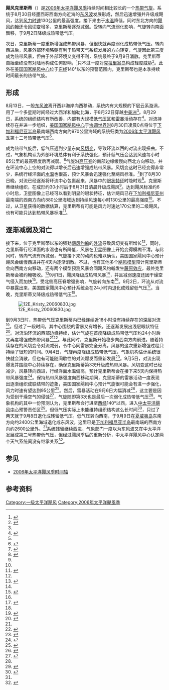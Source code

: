{{Infobox Hurricane
| Name=飓风克里斯蒂<br />{{lang|en|Hurricane Kristy}}
| Type=飓风
| Year=2006
| Basin=EPac
| Image location=12E Hurricane Kristy 2006.jpg
| Image name=即将达到最高强度的飓风克里斯蒂
| Formed=2006年8月30日
| Dissipated=2006年9月8日
| 1-min winds=70
| Pressure=985
| Damages=None
| Fatalities=无报道
| Areas=没有对任何陆地构成影响
| Hurricane season=[[2006年太平洋飓风季|2006年太平洋飓风季]]
}}
'''飓风克里斯蒂'''（{{lang-en|Hurricane Kristy}}）是[[2006年太平洋飓风季|2006年太平洋飓风季]]持续时间相比较长的一个[[热带气旋|热带气旋]]。系统于8月30日经墨西哥西南方向近海的[[东风波|东风波]]发展形成，然后迅速增强并升级成飓风，达到[[最大持续风速|风力时速]]130公里的最高强度。接下来由于[[海面温度|水温]]降低，同时东北方向的[[2006年飓风约翰|飓风约翰]]还令[[风切变|风切变]]增多，克里斯蒂逐渐减弱。受转向气流弱化影响，气旋转向南面飘移，于9月2日降级成热带低气压。

次日，克里斯蒂一度重新增强成热带风暴，但很快就再度弱化成热带低气压。转向西进后，风暴外部环境略朝有利于热带天气系统发展的方向转变，气旋因此第三度成为热带风暴，但由于外部环境又变得不利，系统最终于9月9日消散。克里斯蒂自始至终没有对陆地构成任何影响，<ref name="tcr">{{cite report | author = Lixion Avila | date = 2006-10-12 | title = Hurricane Kristy Tropical Cyclone Report | publisher = [[国家飓风中心|National Hurricane Center]] | archiveurl = https://web.archive.org/web/20130521105313/http://www.nhc.noaa.gov/pdf/TCR-EP122006_Kristy.pdf | deadurl = yes | accessdate = 2013-05-21 | url = http://www.nhc.noaa.gov/pdf/TCR-EP122006_Kristy.pdf | archivedate = 2013-05-21 | format = [[PDF|PDF]] }}</ref>只不过一度对[[克拉里翁岛|克拉里翁岛]]构成轻度威胁<ref>{{cite web | author1 = Rhome | author2 = Franklin | date = 2008-08-30 | title = Tropical Depression Twelve-E Wind Speed Probabilities Number One | publisher = National Hurricane Center | accessdate = 2015-11-11 | url = http://www.nhc.noaa.gov/archive/2006/ep12/ep122006.wndprb.001.shtml? | archiveurl = https://web.archive.org/web/20151006055409/http://www.nhc.noaa.gov/archive/2006/ep12/ep122006.wndprb.001.shtml | deadurl = no | archivedate = 2015-10-06 }}</ref>。此外在[[国家飓风中心|美国国家飓风中心]]位于[[经度|东经]]140°以东的预警范围内，克里斯蒂也是本季持续时间最长的热带气旋。

== 形成 ==
{{storm path|Kristy 2006 track.png}}
8月13日，一股[[东风波|东风波]]离开西非海岸向西移动，系统内有大规模的下层云系漩涡，用了一个多星期时间经过大西洋和加勒比海，于8月22日穿越[[中美洲|中美洲]]<ref name="tcr" />。8月29日，系统的组织结构有所改善，内部有大规模[[低气压|低气压区]]和[[雷暴|雷暴]]活动存在<ref>{{cite report | author1 = Brown | author2 = Stewart | date = 2006-08-29 | title = Tropical Weather Outlook | publisher = National Hurricane Center}}</ref>。对流持续存在并进一步组织，[[国家飓风中心|美国国家飓风中心]]于[[协调世界时|协调世界时]]8月30日凌晨0点将位于[[下加利福尼亚半岛|下加利福尼亚半岛]]最南端西南方向约970公里海域的系统归类为[[2006年太平洋飓风季|2006年太平洋飓风季]]第十二{{lang|en|E}}号热带低气压<ref name="tcr" />。

成为热带气旋后，低气压遇到少量东向[[风切变|风切变]]，导致环流以西的对流出现扭曲。不过，气象机构认为外部环境总体有利于系统强化，预计低气压会达到风速每小时85公里的最高强度后再减弱。<ref>{{cite report | author1 = Rhome | author2 = Franklin | date = 2006-08-30 | title = Tropical Depression Twelve-E Special Discussion One | publisher = National Hurricane Center | accessdate = 2015-11-11 | url = http://www.nhc.noaa.gov/archive/2006/ep12/ep122006.discus.001.shtml? | archiveurl = https://web.archive.org/web/20151002121206/http://www.nhc.noaa.gov/archive/2006/ep12/ep122006.discus.001.shtml | deadurl = no | archivedate = 2015-10-02 }}</ref>气旋沿[[高压脊|高压脊]]的南部边缘缓慢向西北方向移动，并在环流中心上空的对流得以增长后迅速增强成热带风暴。风切变这时已经变得非常少，系统行经洋面的[[海面温度|水温]]也很高，预计风暴会迅速强化至飓风标准。<ref name="disc2">{{cite report | author = Stewart | date = 2006-08-30 | title = Tropical Storm Kristy Discussion Two | publisher = National Hurricane Center | accessdate = 2015-11-11 | archivedate = 2015-10-02 | url = http://www.nhc.noaa.gov/archive/2006/ep12/ep122006.discus.002.shtml? | deadurl = no | archiveurl = https://web.archive.org/web/20151002121210/http://www.nhc.noaa.gov/archive/2006/ep12/ep122006.discus.002.shtml }}</ref>到了8月30日晚，对流已经逐渐将环流中心包裹起来，风暴中的[[风眼|眼状特征]]时隐时现<ref name="disc4">{{cite report | author = Pasch | date = 2006-08-30 | title = Tropical Storm Kristy Discussion Four | publisher = National Hurricane Center | accessdate = 2015-11-11 | url = http://www.nhc.noaa.gov/archive/2006/ep12/ep122006.discus.004.shtml? | archiveurl = https://web.archive.org/web/20151002121212/http://www.nhc.noaa.gov/archive/2006/ep12/ep122006.discus.004.shtml | deadurl = no | archivedate = 2015-10-02 }}</ref>。克里斯蒂继续组织，在成形约30小时后于8月31日清晨升级成飓风<ref name="tcr" />。达到飓风标准约6小时后，卫星图像上已经可以看到明显的眼状特征，估计飓风已在[[下加利福尼亚州|下加利福尼亚州]]最南端的西南方向约880公里海域达到持续风速每小时130公里的最高强度<ref name="tcr" />。不过，从卫星获得的数据估算，克里斯蒂有可能是风力时速达170公里的二级飓风，也有可能只达到热带风暴标准<ref name="disc7">{{cite report | author = Franklin | date = 2006-08-31 | title = Hurricane Kristy Discussion Seven | publisher = National Hurricane Center | accessdate = 2015-11-11 | url = http://www.nhc.noaa.gov/archive/2006/ep12/ep122006.discus.007.shtml? | archiveurl = https://web.archive.org/web/20151002121222/http://www.nhc.noaa.gov/archive/2006/ep12/ep122006.discus.007.shtml | deadurl = no | archivedate = 2015-10-02 }}</ref>。

== 逐渐减弱及消亡 ==
接下来，位于克里斯蒂以东的强劲[[2006年飓风约翰|飓风约翰]]的[[外流_(气象学)|外流]]导致风切变有所增长<ref name="tcr" />，同时，克里斯蒂行经洋面的水温也有所降低，风暴在卫星图像上开始变得模糊不清。与此同时，转向气流有所减弱，气旋接下来的动向也难以确认，美国国家飓风中心预计飓风会缓慢西进并在4天内逐渐消散。不过，也有其他多个[[热带气旋预测模型|飓风模型]]预计克里斯蒂会向西南方向移动，还有两个模型预测风暴会同飓风约翰发生[[藤原效应|藤原效应]]，最终克里斯蒂会被约翰吸收。<ref>{{cite report | author = Beven | date = 2006-09-01 | title = Hurricane Kristy Discussion Nine | publisher = National Hurricane Center | accessdate = 2015-11-11 | archivedate = 2015-10-02 | archiveurl = https://web.archive.org/web/20151002121226/http://www.nhc.noaa.gov/archive/2006/ep12/ep122006.discus.009.shtml | url = http://www.nhc.noaa.gov/archive/2006/ep12/ep122006.discus.009.shtml? | display-authors = etal | deadurl = no }}</ref>9月1日，飓风降级成热带风暴<ref name="tcr" />，并且减弱速度还因干燥空气侵入而加快<ref>{{cite report | archiveurl = https://web.archive.org/web/20151002121235/http://www.nhc.noaa.gov/archive/2006/ep12/ep122006.discus.011.shtml | url = http://www.nhc.noaa.gov/archive/2006/ep12/ep122006.discus.011.shtml? | author1 = Mainelli | author2 = Avila | deadurl = no | date = 2006-09-01 | title = Tropical Storm Kristy Discussion Eleven | publisher = National Hurricane Center | accessdate = 2015-11-12 | archivedate = 2015-10-02 }}</ref>。受北侧高压脊增强影响，气旋转向东南<ref name="tcr" />。9月2日，环流从对流中暴露出来，美国国家飓风中心预计系统会在24小时内退化成残留低气压<ref>{{cite report | author1 = Fiorino | author2 = Avila | date = 2006-09-02 | title = Tropical Storm Kristy Discussion Fifteen | publisher = National Hurricane Center | accessdate = 2015-11-12 | url = http://www.nhc.noaa.gov/archive/2006/ep12/ep122006.discus.015.shtml? | archiveurl = https://web.archive.org/web/20151002121248/http://www.nhc.noaa.gov/archive/2006/ep12/ep122006.discus.015.shtml | deadurl = no | archivedate = 2015-10-02 }}</ref>。当晚，克里斯蒂又降级成热带低气压<ref name="tcr" />。

[[File:12E_Kristy_20060830.jpg|right]]

到9月3日时，热带低气压克里斯蒂内已经连续近18小时没有持续存在的深层对流<ref>{{cite report | author1 = Roberts | author2 = Beven | date = 2006-09-03 | title = Tropical Depression Kristy Discussion Seventeen | deadurl = no | archiveurl = https://web.archive.org/web/20151002121251/http://www.nhc.noaa.gov/archive/2006/ep12/ep122006.discus.017.shtml | url = http://www.nhc.noaa.gov/archive/2006/ep12/ep122006.discus.017.shtml? | publisher = National Hurricane Center | accessdate = 2015-11-12 | archivedate = 2015-10-02 }}</ref>。但过了一段时间，其中心围绕的雷暴又有增长，还逐渐发展出浅层眼状特征<ref>{{cite report | author = Stewart | date = 2006-09-03 | title = Tropical Depression Kristy Discussion Eighteen | publisher = National Hurricane Center | archiveurl = https://web.archive.org/web/20151002121259/http://www.nhc.noaa.gov/archive/2006/ep12/ep122006.discus.018.shtml | deadurl = no | accessdate = 2015-11-12 | url = http://www.nhc.noaa.gov/archive/2006/ep12/ep122006.discus.018.shtml? | archivedate = 2015-10-02 }}</ref>。对流沿环流的西部边缘持续，估计气旋在首度降级成热带低气压约24小时后又再度增强成热带风暴<ref name="tcr" /><ref>{{cite report | author1 = Fiorino | author2 = Franklin | date = 2006-09-03 | title = Tropical Storm Kristy Discussion Twenty | publisher = National Hurricane Center | accessdate = 2015-11-12 | archiveurl = https://web.archive.org/web/20151002121301/http://www.nhc.noaa.gov/archive/2006/ep12/ep122006.discus.020.shtml | url = http://www.nhc.noaa.gov/archive/2006/ep12/ep122006.discus.020.shtml? | archivedate = 2015-10-02 | deadurl = no }}</ref>。与此同时，克里斯开始稳步向西南方向前进。随着持续存在的风切变令对流减弱，令中心同雷暴完全分离，风暴的这次重新增强过程只持续了很短的时间。9月4日，气旋再度降级成热带低气压，气象机构估计系统很快就会消散，但也有可能随间歇性的对流爆发而重新发展<ref>{{cite report | author = Avila | date = 2006-09-04 | title = Tropical Depression Kristy Discussion Twenty-Two | publisher = National Hurricane Center | accessdate = 2015-11-12 | deadurl = no | archiveurl = https://web.archive.org/web/20151002121309/http://www.nhc.noaa.gov/archive/2006/ep12/ep122006.discus.022.shtml | url = http://www.nhc.noaa.gov/archive/2006/ep12/ep122006.discus.022.shtml? | archivedate = 2015-10-02 }}</ref>。9月5日，对流出现爆发并围绕中心持续存在，确保克里斯蒂第3次升级成热带风暴。风切变这时已经减少，风暴转向西进，行经洋面水温偏高，预计克里斯蒂会在接下来5天内保持热带风暴强度<ref>{{cite report | author1 = Blake | author2 = Stewart | date = 2006-09-05 | title = Tropical Storm Kristy Discussion Twenty-Seven | publisher = National Hurricane Center | accessdate = 2015-11-12 | url = http://www.nhc.noaa.gov/archive/2006/ep12/ep122006.discus.027.shtml? | archiveurl = https://web.archive.org/web/20151002121320/http://www.nhc.noaa.gov/archive/2006/ep12/ep122006.discus.027.shtml | deadurl = no | archivedate = 2015-10-02 }}</ref>。保持热带风暴强度向西移动期间，克里斯蒂的雷暴活动一度表现出逐渐组织成联结带的迹象，美国国家飓风中心预计气旋很可能会有进一步强化，风力时速有望达到95公里<ref>{{cite report | author1 = Blake | author2 = Stewart | date = 2006-09-05 | title = Tropical Storm Kristy Discussion Twenty-Eight | publisher = National Hurricane Center | archiveurl = https://web.archive.org/web/20151006044130/http://www.nhc.noaa.gov/archive/2006/ep12/ep122006.discus.028.shtml | url = http://www.nhc.noaa.gov/archive/2006/ep12/ep122006.discus.028.shtml? | accessdate = 2015-11-12 | archivedate = 2015-10-06 | deadurl = no }}</ref>。然后，雷暴活动在9月6日大幅消减<ref>{{cite report | author = Beven | date = 2006-09-06 | title = Tropical Storm Kristy Discussion Thirty | publisher = National Hurricane Center | accessdate = 2015-11-12 | archiveurl = https://web.archive.org/web/20151006045129/http://www.nhc.noaa.gov/archive/2006/ep12/ep122006.discus.030.shtml | url = http://www.nhc.noaa.gov/archive/2006/ep12/ep122006.discus.030.shtml? | archivedate = 2015-10-06 | deadurl = no }}</ref>，这主要是因为受到干燥空气的侵蚀<ref>{{cite report | author1 = Roberts | author2 = Franklin | date = 2006-09-06 | archiveurl = https://web.archive.org/web/20151006101435/http://www.nhc.noaa.gov/archive/2006/ep12/ep122006.discus.032.shtml | title = Tropical Depression Kristy Discussion Thirty-Two | publisher = National Hurricane Center | accessdate = 2015-11-12 | url = http://www.nhc.noaa.gov/archive/2006/ep12/ep122006.discus.032.shtml? | archivedate = 2015-10-06 | dead-url = no }}</ref>，气旋随即第3次也是最后一次弱化成热带低气压<ref name="tcr" />。气象机构的其中一份预测认为，克里斯蒂会行进至[[经度|西经]]140°以西，进入[[中太平洋飓风中心|中太平洋飓风中心]]预警责任区<ref>{{cite report | author = Pasch | date = 2006-09-07 | title = Tropical Depression Kristy Discussion Thirty-Three | archiveurl = https://web.archive.org/web/20151006064350/http://www.nhc.noaa.gov/archive/2006/ep12/ep122006.discus.033.shtml | url = http://www.nhc.noaa.gov/archive/2006/ep12/ep122006.discus.033.shtml? | publisher = National Hurricane Center | accessdate = 2015-11-12 | archivedate = 2015-10-06 | deadurl = no }}</ref>。但低气压实际上未能维持组织结构这么长时间<ref>{{cite report | author1 = Berg | author2 = Avila | date = 2006-09-08 | title = Tropical Depression Kristy Discussion Thirty-Seven | url = http://www.nhc.noaa.gov/archive/2006/ep12/ep122006.discus.037.shtml? | publisher = National Hurricane Center | archiveurl = https://web.archive.org/web/20151006062632/http://www.nhc.noaa.gov/archive/2006/ep12/ep122006.discus.037.shtml | accessdate = 2015-11-12 | archivedate = 2015-10-06 | deadurl = no }}</ref>，只过了两天就于9月8日退化成残留低气压。低气压转向西南，于9月9日在[[夏威夷岛|夏威夷岛]]东南方向约2400公里海域退化成东风波，这里已是[[下加利福尼亚半岛|下加利福尼亚半岛]]最南端的西南方向约2600公里外。<ref name="tcr" />系统残留继续西进，气象部门一度以为东风波又在中太平洋发展成第二{{lang|en|C}}号热带低气压，但经过飓风季后的重新分析，中太平洋飓风中心认定两个天气系统间没有继承关系<ref name="cphc">{{cite report | author = Central Pacific Hurricane Center | year = 2008 | title = Mission Statement | accessdate = 2015-11-12 | url = http://www.prh.noaa.gov/cphc/summaries/2006.php | archivedate = 2008-01-03 | archiveurl = https://web.archive.org/web/20080103013712/http://www.prh.noaa.gov/cphc/summaries/2006.php | deadurl = no | date =  }}</ref>。

== 参见 ==
{{Portal|热带气旋}}
* [[2006年太平洋飓风季时间轴|2006年太平洋飓风季时间轴]]

== 参考资料 ==
{{reflist|30em}}

{{2006 Pacific hurricane season buttons}}

{{DEFAULTSORT:Kristy (2006)}}
[[Category:一级太平洋飓风|Category:一级太平洋飓风]]
[[Category:2006年太平洋颶風季|Category:2006年太平洋颶風季]]
{{Good article}}